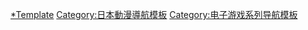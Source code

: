 {{Navbox
|name=新世紀福音戰士系列
|title=[[新世紀福音戰士系列|新世紀福音戰士系列]]
|titlestyle=
|groupstyle=
|bodyclass = hlist
|group1=媒体
|list1={{navbox|subgroup
|group1=电视动画
|list1=
*[[新世纪福音战士]]
**[[新世纪福音战士剧集列表|剧集列表]]
***[[使徒来袭]]
***[[陌生的天花板]]
|group2=动画电影
|list2=
*[[新世紀福音戰士劇場版|旧劇場版]]
**[[新世紀福音戰士劇場版|死与新生]]
**[[新世紀福音戰士劇場版|Air/真心为你]]
*[[福音戰士新劇場版|新劇場版]]
**[[福音戰士新劇場版：序|序]]
**[[福音戰士新劇場版：破|破]]
**[[福音戰士新劇場版：Q|Q]]
**[[福音戰士新劇場版：終|终]]
|group3=[[新世紀福音戰士音樂列表|音乐]]
|list3=
*[[残酷天使的行动纲领]]
*[[Fly Me to the Moon|FLY ME TO THE MOON]]
*[[魂之轮回]]
*[[THANATOS-IF I CAN'T BE YOURS-|THANATOS]]
*[[Beautiful World/Kiss & Cry|Beautiful World]]
*[[櫻花紛飛]]
*[[One Last Kiss (歌曲)|One Last Kiss]]（[[One Last Kiss|专辑]]）
*[[〜refrain〜 The songs were inspired by "EVANGELION"|〜refrain〜]]
*[[新世纪福音战士交响乐|交响乐]]
*[[福音战士新吹奏乐版|新吹奏乐版]]
|group4=游戏
|list4=
*新世紀福音戰士
**[[新世紀福音戰士 (1996年遊戲)|世嘉土星版]]
**[[新世纪福音战士 (1999年游戏)|任天堂64版]]
*[[新世紀福音戰士_(1996年遊戲)|2nd Impression]]
*[[新世紀福音戰士：鋼鐵戀人|鋼鐵戀人]]
*[[新世纪福音战士：绫波育成计划|綾波育成計畫]]
*[[新世紀福音戰士：鋼鐵戀人2nd|鋼鐵戀人2nd]]
*[[新世纪福音战士2]]
*[[新世紀福音戰士：碇真嗣育成計畫|碇真嗣育成計畫]]
*[[福音小戰士|Q版EVA]]
*[[新世纪福音战士街机系列|街机系列]]
|group5=漫画
|list5=
*[[新世紀福音戰士 (漫畫)|新世紀福音戰士]]
*[[新世紀福音戰士：鋼鐵戀人2nd|鋼鐵戀人2nd]]
*[[新世紀福音戰士：碇真嗣育成計畫|碇真嗣育成計畫]]
*[[新世紀福音戰士：學園墮天錄|学園堕天録]]
*[[新世紀福音戰士 碇真嗣偵探日記|碇真嗣偵探日記]]
|group6=其他
|list6=
*[[新世紀福音戰士 ANIMA|ANIMA]]
*[[EVANGELION CHRONICLE|CHRONICLE]]
*[[福音小戰士]]
}}
|group2=[[新世紀福音戰士角色列表|登場人物]]
|list2=
*[[碇真嗣]]
*[[綾波零]]
*[[惣流·明日香·蘭格雷|惣流(式波)·明日香·蘭格雷]]
*[[葛城美里]]
*[[渚薰]]
*[[真希波·真理·伊拉絲多莉亞斯]]
*[[碇源堂]]
|group3=[[新世纪福音战士名词列表|用語]]
|list3=
*[[Evangelion|EVA]]
*[[使徒 (新世纪福音战士)|使徒]]
*[[屋島作戰]]
*[[NERV]]
|group4=工作人員
|list4=
*[[庵野秀明]]
*[[贞本义行]]
*[[鶴卷和哉]]
*[[摩砂雪]]
*[[大月俊倫]]
*[[前田真宏]]
*[[鷺巢詩郎]]
*[[GAINAX]]
*[[khara]]
|below=
* {{icon|Category}} '''[[:Category:新世纪福音战士|分类]]'''
* {{icon|Commons}} '''[[commons:Category:Neon Genesis Evangelion|共享资源]]'''

}}<noinclude>
{{collapsible option}}

{{DEFAULTSORT:Neon Genesis Evangelion}}
[[Category:新世纪福音战士|*Template]]
[[Category:日本動漫導航模板]]
[[Category:电子游戏系列导航模板]]
</noinclude>